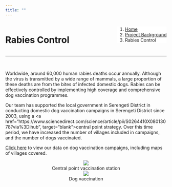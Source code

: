 ```yaml
---
title: ""
---
```


<!--Add a loading bar!-->
<script src="pace.js"></script>
<link href="pace_loadbar_loading.css" rel="stylesheet" />

<!--Create a block for title and breadcrumbs to appear on same line-->
<div style="width: 100%; display: inline-block;">
<div style="float: left;">
<h1>Rabies Control</h1>
</div>
<div style="float: right;">
<ol class="breadcrumb" style="background-color:white;">
  <li class="breadcrumb-item"><a href="index.html">Home</a></li>
  <li class="breadcrumb-item"><a href="about_overview.html">Project Background</a></li>
  <li class="breadcrumb-item active">Rabies Control</li>
</ol>
</div>
</div>
<hr class="hr-orange">

<br>
  
<!--Begin page content!-->
Worldwide, around 60,000 human rabies deaths occur annually. Although the virus is transmitted by a wide range of mammals, a large proportion of these deaths are from the bites of infected domestic dogs. Rabies can be effectively controlled by implementing high coverage and comprehensive dog vaccination programmes.  
  
Our team has supported the local government in Serengeti District in conducting domestic dog vaccination campaigns in Serengeti District since 2003, using a <a href="https://www.sciencedirect.com/science/article/pii/S0264410X08013078?via%3Dihub", target="blank">central point strategy</a>. Over this time period, we have increased the number of villages included in campaigns, and the number of dogs vaccinated.  
  
[Click here](data_vax.html) to view our data on dog vaccination campaigns, including maps of villages covered.  

<center>
<div class="gallery_2">
  <img src="img/vacc_1.png" />
  <div class="caption">Central point vaccination station</div>
</div>
<div class="gallery_2">
  <img src="img/vacc_2.jpg" />
  <div class="caption">Dog vaccination</div>
</div>
</center>
